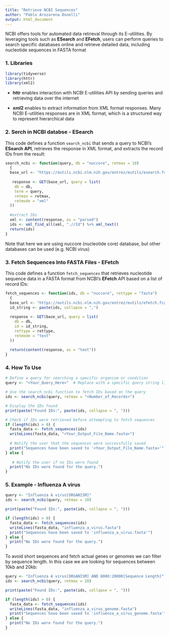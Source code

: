 ```yaml
---
title: "Retrieve NCBI Sequences"
author: "Pablo Arozarena Donelli"
output: html_document
---
```


NCBI offers tools for automated data retrieval through its E-utilities. By leveraging tools such as **ESearch** and **EFetch**, users can perform queries to search specific databases online and retrieve detailed data, including nucleotide sequences in FASTA format

### 1. Libraries

```r
library(tidyverse)
library(httr) 
library(xml2) 
```

- **httr** enables interaction with NCBI E-utilities API by sending queries and retrieving data over the internet

- **xml2** enables to extract information from XML format responses. Many NCBI E-utilities responses are in XML format, which is a structured way to represent hierarchical data

### 2. Serch in NCBI databse - ESearch

This code defines a function `search_ncbi` that sends a query to NCBI’s **ESearch API**, retrieves the response in XML format, and extracts the record IDs from the result:

```r
search_ncbi <- function(query, db = "nuccore", retmax = 10) 
  {
  base_url <- "https://eutils.ncbi.nlm.nih.gov/entrez/eutils/esearch.fcgi"
 
   response <- GET(base_url, query = list(
    db = db,
    term = query,
    retmax = retmax,
    retmode = "xml"
  ))
  
  #extract IDs
  xml <- content(response, as = "parsed")
  ids <- xml_find_all(xml, ".//Id") %>% xml_text()
  return(ids)
}
```

Note that here we are using nuccore (nucleotide core) database, but other databases can be used (e.g. NCBI virus)

### 3. Fetch Sequences Into FASTA Files - EFetch

This code defines a function `fetch_sequences` that retrieves nucleotide sequence data in a FASTA format from NCBI’s **EFetch** API based on a list of record IDs:

```r
fetch_sequences <- function(ids, db = "nuccore", rettype = "fasta") 
  {
  base_url <- "https://eutils.ncbi.nlm.nih.gov/entrez/eutils/efetch.fcgi"
  id_string <- paste(ids, collapse = ",")
  
  response <- GET(base_url, query = list(
    db = db,
    id = id_string,
    rettype = rettype,
    retmode = "text"
  ))
  
  return(content(response, as = "text"))
}
```

### 4. How To Use

```r
# Define a query for searching a specific organism or condition
query <- "<Your_Query_Here>"  # Replace with a specific query string like "Virus[Organism]"

# Use the search_ncbi function to fetch IDs based on the query
ids <- search_ncbi(query, retmax = "<Number_of_Records>")

# Display the IDs found
print(paste("Found IDs:", paste(ids, collapse = ", ")))

# Check if IDs were retrieved before attempting to fetch sequences
if (length(ids) > 0) {
  fasta_data <- fetch_sequences(ids)
  writeLines(fasta_data, "<Your_Output_File_Name.fasta>")
  
  # Notify the user that the sequences were successfully saved
  print("Sequences have been saved to '<Your_Output_File_Name.fasta>'")
} else {
 
   # Notify the user if no IDs were found
  print("No IDs were found for the query.")
}
```

### 5. Example - Influenza A virus

```r
query <- "Influenza A virus[ORGANISM]"
ids <- search_ncbi(query, retmax = 10)

print(paste("Found IDs:", paste(ids, collapse = ", ")))

if (length(ids) > 0) {
  fasta_data <- fetch_sequences(ids)
  writeLines(fasta_data, "influenza_a_virus.fasta")
  print("Sequences have been saved to 'influenza_a_virus.fasta'")
} else {
  print("No IDs were found for the query.")
}
```

To avoid short sequences and fetch actual genes or genomes we can filter by sequence length. In this case we are looking for sequences between 10kb and 20kb:

```r
query <- "Influenza A virus[ORGANISM] AND 8000:20000[Sequence Length]"
ids <- search_ncbi(query, retmax = 10)

print(paste("Found IDs:", paste(ids, collapse = ", ")))

if (length(ids) > 0) {
  fasta_data <- fetch_sequences(ids)
  writeLines(fasta_data, "influenza_a_virus_genome.fasta")
  print("Sequences have been saved to 'influenza_a_virus_genome.fasta'")
} else {
  print("No IDs were found for the query.")
}
```


